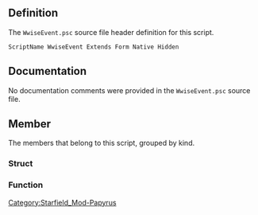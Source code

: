 {{Script_Object_Summary
| title = WwiseEvent
| name = [[SFM:Script-WwiseEvent|WwiseEvent]]
| extends = [[SFM:Script-Form|Form]] → [[SFM:Script-ScriptObject|ScriptObject]]
| flags = Native, Hidden
}}


== Definition ==
The <code>WwiseEvent.psc</code> source file header definition for this script.

<source lang="papyrus">
ScriptName WwiseEvent Extends Form Native Hidden
</source>


== Documentation ==
No documentation comments were provided in the <code>WwiseEvent.psc</code> source file.


== Member ==
The members that belong to this script, grouped by kind.

=== Struct ===
{{Script_Object_Member_Summary
| title = WwiseSwitchParam
| script = [[SFM:Script-WwiseEvent|WwiseEvent]]
| name = [[SFM:Script-WwiseEvent/WwiseSwitchParam|WwiseSwitchParam]]
| kind = Struct
| documentation = A single Wwise Switch parameter
}}

{{Script_Object_Member_Summary
| title = WwiseRTPCParam
| script = [[SFM:Script-WwiseEvent|WwiseEvent]]
| name = [[SFM:Script-WwiseEvent/WwiseRTPCParam|WwiseRTPCParam]]
| kind = Struct
| documentation = A single Wwise RTPC parameter
}}

=== Function ===
{{Script_Object_Member_Summary
| title = MakeNewWwiseSwitchParam
| script = [[SFM:Script-WwiseEvent|WwiseEvent]]
| name = [[SFM:Script-WwiseEvent/MakeNewWwiseSwitchParam|MakeNewWwiseSwitchParam]]
| kind = Function
| flags = Global
| returns = WwiseSwitchParam
| parameters = string aGroupName, string aStateName
| documentation = Helper function to construct a WwiseSwitchParam
}}

{{Script_Object_Member_Summary
| title = MakeNewWwiseRTPCParam
| script = [[SFM:Script-WwiseEvent|WwiseEvent]]
| name = [[SFM:Script-WwiseEvent/MakeNewWwiseRTPCParam|MakeNewWwiseRTPCParam]]
| kind = Function
| flags = Global
| returns = WwiseRTPCParam
| parameters = string aName, float aValue
| documentation = Helper function to construct a WwiseRTPCParam
}}

{{Script_Object_Member_Summary
| title = Play
| script = [[SFM:Script-WwiseEvent|WwiseEvent]]
| name = [[SFM:Script-WwiseEvent/Play|Play]]
| kind = Function
| returns = int
| parameters = ObjectReference akSource, WwiseSwitchParam[] aSwitchParams = none, WwiseRTPCParam[] aRTPCParams = none
| documentation = Play this sound base object from the specified source
}}

{{Script_Object_Member_Summary
| title = PlayUI
| script = [[SFM:Script-WwiseEvent|WwiseEvent]]
| name = [[SFM:Script-WwiseEvent/PlayUI|PlayUI]]
| kind = Function
| returns = int
| parameters = WwiseSwitchParam[] aSwitchParams = none, WwiseRTPCParam[] aRTPCParams = none
| documentation = Play this sound base object as a UI sound
}}

{{Script_Object_Member_Summary
| title = PlayAndWait
| script = [[SFM:Script-WwiseEvent|WwiseEvent]]
| name = [[SFM:Script-WwiseEvent/PlayAndWait|PlayAndWait]]
| kind = Function
| returns = bool
| parameters = ObjectReference akSource, WwiseSwitchParam[] aSwitchParams = none, WwiseRTPCParam[] aRTPCParams = none
| documentation = Play this sound base object from the specified source, and wait for it to finish
}}

{{Script_Object_Member_Summary
| title = PlayUIAndWait
| script = [[SFM:Script-WwiseEvent|WwiseEvent]]
| name = [[SFM:Script-WwiseEvent/PlayUIAndWait|PlayUIAndWait]]
| kind = Function
| returns = bool
| parameters = WwiseSwitchParam[] aSwitchParams = none, WwiseRTPCParam[] aRTPCParams = none
| documentation = Play this sound base object as a UI sound, and wait for it to finish
}}

{{Script_Object_Member_Summary
| title = PlayWithRTPC
| script = [[SFM:Script-WwiseEvent|WwiseEvent]]
| name = [[SFM:Script-WwiseEvent/PlayWithRTPC|PlayWithRTPC]]
| kind = Function
| flags = Native
| returns = int
| parameters = ObjectReference akSource, string asRTPCName, float afRTPCValue
| documentation = Play this sound base object from the specified source and set an RTPC on the instance before playing
}}

{{Script_Object_Member_Summary
| title = PlayUIWithRTPC
| script = [[SFM:Script-WwiseEvent|WwiseEvent]]
| name = [[SFM:Script-WwiseEvent/PlayUIWithRTPC|PlayUIWithRTPC]]
| kind = Function
| flags = Native
| returns = int
| parameters = string asRTPCName, float afRTPCValue
| documentation = Play this sound base object as UI and set an RTPC on the instance before playing
}}

{{Script_Object_Member_Summary
| title = StopInstance
| script = [[SFM:Script-WwiseEvent|WwiseEvent]]
| name = [[SFM:Script-WwiseEvent/StopInstance|StopInstance]]
| kind = Function
| flags = Native Global
| parameters = int aiPlaybackInstance
| documentation = Stops a given playback instance of a sound
}}

{{Script_Object_Member_Summary
| title = UpdateInstanceRTPC
| script = [[SFM:Script-WwiseEvent|WwiseEvent]]
| name = [[SFM:Script-WwiseEvent/UpdateInstanceRTPC|UpdateInstanceRTPC]]
| kind = Function
| flags = Native Global
| parameters = int aiPlaybackInstance, string asRTPCName, float afRTPCValue
| documentation = Update a single RTPC value on a given playback instance of a sound
}}

{{Script_Object_Member_Summary
| title = UpdateInstanceRTPCs
| script = [[SFM:Script-WwiseEvent|WwiseEvent]]
| name = [[SFM:Script-WwiseEvent/UpdateInstanceRTPCs|UpdateInstanceRTPCs]]
| kind = Function
| flags = Global
| parameters = int aiPlaybackInstance, WwiseRTPCParam[] aRTPCParams
| documentation = Update a set of RTPC values on a given playback instance of a sound
}}

{{Script_Object_Member_Summary
| title = SetGlobalRTPC
| script = [[SFM:Script-WwiseEvent|WwiseEvent]]
| name = [[SFM:Script-WwiseEvent/SetGlobalRTPC|SetGlobalRTPC]]
| kind = Function
| flags = Native Global
| parameters = string asRTPCName, float afRTPCValue
| documentation = Sets the global value of a Wwise real-time parameter control
}}

{{Script_Object_Member_Summary
| title = SetGlobalState
| script = [[SFM:Script-WwiseEvent|WwiseEvent]]
| name = [[SFM:Script-WwiseEvent/SetGlobalState|SetGlobalState]]
| kind = Function
| flags = Native Global
| parameters = string asStateGroup, string asStateName
| documentation = Sets a global Wwise State Group to the given named state
}}

{{Script_Object_Member_Summary
| title = PlayMenuSound
| script = [[SFM:Script-WwiseEvent|WwiseEvent]]
| name = [[SFM:Script-WwiseEvent/PlayMenuSound|PlayMenuSound]]
| kind = Function
| flags = Native Global
| parameters = string asSoundID
| documentation = Called by the VM to play a UI sound by the ID of sound
}}

{{Script_Object_Member_Summary
| title = ExtractSwitchGroups
| script = [[SFM:Script-WwiseEvent|WwiseEvent]]
| name = [[SFM:Script-WwiseEvent/ExtractSwitchGroups|ExtractSwitchGroups]]
| kind = Function
| flags = Global Private
| returns = string[]
| parameters = WwiseSwitchParam[] aSwitchParams
| documentation = For internal use only. Extracts an array of Switch Group names from an array of WwiseSwitchParam.
}}

{{Script_Object_Member_Summary
| title = ExtractSwitchStates
| script = [[SFM:Script-WwiseEvent|WwiseEvent]]
| name = [[SFM:Script-WwiseEvent/ExtractSwitchStates|ExtractSwitchStates]]
| kind = Function
| flags = Global Private
| returns = string[]
| parameters = WwiseSwitchParam[] aSwitchParams
| documentation = For internal use only. Extracts an array of Switch State names from an array of WwiseSwitchParam.
}}

{{Script_Object_Member_Summary
| title = ExtractRTPCNames
| script = [[SFM:Script-WwiseEvent|WwiseEvent]]
| name = [[SFM:Script-WwiseEvent/ExtractRTPCNames|ExtractRTPCNames]]
| kind = Function
| flags = Global Private
| returns = string[]
| parameters = WwiseRTPCParam[] aRTPCParams
| documentation = For internal use only. Extracts an array of RTPC names from an array of WwiseRTPCParam.
}}

{{Script_Object_Member_Summary
| title = ExtractRTPCValues
| script = [[SFM:Script-WwiseEvent|WwiseEvent]]
| name = [[SFM:Script-WwiseEvent/ExtractRTPCValues|ExtractRTPCValues]]
| kind = Function
| flags = Global Private
| returns = float[]
| parameters = WwiseRTPCParam[] aRTPCParams
| documentation = For internal use only. Extracts an array of RTPC values from an array of WwiseRTPCParam.
}}

{{Script_Object_Member_Summary
| title = PlayImpl
| script = [[SFM:Script-WwiseEvent|WwiseEvent]]
| name = [[SFM:Script-WwiseEvent/PlayImpl|PlayImpl]]
| kind = Function
| flags = Native Private
| returns = int
| parameters = ObjectReference akSource, string[] aSwitchGroups, string[] aSwitchStates, string[] aRTPCNames, float[] aRTPCValues
| documentation = For internal use only. Users should call the Play function defined above. Play this Wwise Event from the given ObjectReference with an optional set of control parameters.
}}

{{Script_Object_Member_Summary
| title = PlayUIImpl
| script = [[SFM:Script-WwiseEvent|WwiseEvent]]
| name = [[SFM:Script-WwiseEvent/PlayUIImpl|PlayUIImpl]]
| kind = Function
| flags = Native Private
| returns = int
| parameters = string[] aSwitchGroups, string[] aSwitchStates, string[] aRTPCNames, float[] aRTPCValues
| documentation = For internal use only. Users should call the PlayUI function defined above. Plays this Wwise Event as a UI sound with an optional set of control parameters.
}}

{{Script_Object_Member_Summary
| title = PlayAndWaitImpl
| script = [[SFM:Script-WwiseEvent|WwiseEvent]]
| name = [[SFM:Script-WwiseEvent/PlayAndWaitImpl|PlayAndWaitImpl]]
| kind = Function
| flags = Native Private
| returns = bool
| parameters = ObjectReference akSource, string[] aSwitchGroups, string[] aSwitchStates, string[] aRTPCNames, float[] aRTPCValues
| documentation = For internal use only. Users should call the PlayAndWait function defined above. Play this Wwise Event from the given ObjectReference with an optional set of control parameters, and wait for it to finish before resuming execution.
}}

{{Script_Object_Member_Summary
| title = PlayUIAndWaitImpl
| script = [[SFM:Script-WwiseEvent|WwiseEvent]]
| name = [[SFM:Script-WwiseEvent/PlayUIAndWaitImpl|PlayUIAndWaitImpl]]
| kind = Function
| flags = Native Private
| returns = bool
| parameters = string[] aSwitchGroups, string[] aSwitchStates, string[] aRTPCNames, float[] aRTPCValues
| documentation = For internal use only. Users should call the PlayUIAndWait function defined above. Plays this Wwise Event as a UI sound with an optional set of control parameters, and wait for it to finish before resuming execution.
}}

{{Script_Object_Member_Summary
| title = UpdateInstanceRTPCsImpl
| script = [[SFM:Script-WwiseEvent|WwiseEvent]]
| name = [[SFM:Script-WwiseEvent/UpdateInstanceRTPCsImpl|UpdateInstanceRTPCsImpl]]
| kind = Function
| flags = Native Global Private
| parameters = int aiPlaybackInstance, string[] aRTPCNames, float[] aRTPCValues
| documentation = For internal use only. Users should call the UpdateInstanceRTPCs function defined above. Updates a set of RTPC values on a given playback instance.
}}


[[Category:Starfield_Mod-Papyrus]]
